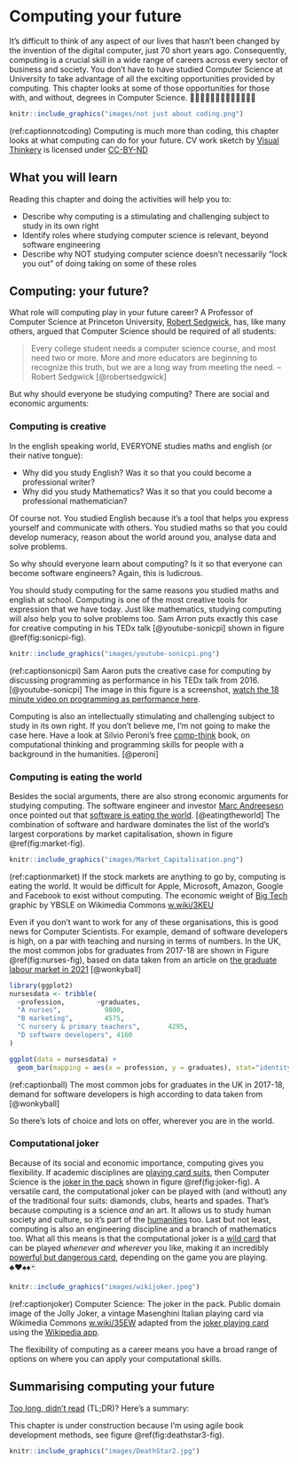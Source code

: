 # Computing your future {#computing}

It's difficult to think of any aspect of our lives that hasn't been changed by the invention of the digital computer, just 70 short years ago. Consequently, computing is a crucial skill in a wide range of careers across every sector of business and society. You don't have to have studied Computer Science at University to take advantage of all the exciting opportunities provided by computing. This chapter looks at some of those opportunities for those with, and without, degrees in Computer Science. 👨🏿‍💻👨‍💻👩🏽‍💻👩‍💻👨🏿‍💻

```r
knitr::include_graphics("images/not just about coding.png")
```
(ref:captionnotcoding) Computing is much more than coding, this chapter looks at what computing can do for your future. CV work sketch by [Visual Thinkery](https://visualthinkery.com) is licensed under [CC-BY-ND](https://creativecommons.org/licenses/by-nd/4.0/)

## What you will learn {#ilo6}
Reading this chapter and doing the activities will help you to:

* Describe why computing is a stimulating and challenging subject to study in its own right
* Identify roles where studying computer science is relevant, beyond software engineering
* Describe why NOT studying computer science doesn't necessarily “lock you out” of doing taking on some of these roles

## Computing: your future? {#copps}

What role will computing play in your future career? A Professor of Computer Science at Princeton University, [Robert Sedgwick](https://en.wikipedia.org/wiki/Robert_Sedgewick_(computer_scientist)), has, like many others, argued that Computer Science should be required of all students:

> Every college student needs a computer science course, and most need two or more. More and more educators are
> beginning to recognize this truth, but we are a long way from meeting the need. --Robert Sedgwick [@robertsedgwick]

<!--
The gist of his argument is that Computer Science is too important to be left to Computer Scientists, because it influences every field of human endeavour.


see alsoTen Reasons to Study Computer Science  https://www.nccedu.com/ten-reasons-study-computer-science/

and what is computer science https://www.cs.york.ac.uk/undergraduate/what-is-cs/

## Too important for Computer Scientists
-->

But why should everyone be studying computing? There are social and economic arguments:

### Computing is creative {#creative}

In the english speaking world, EVERYONE studies maths and english (or their native tongue):

* Why did you study English? Was it so that you could become a professional writer?
* Why did you study Mathematics? Was it so that you could become a professional mathematician?

Of course not. You studied English because it's a tool that helps you express yourself and communicate with others. You studied maths so that you could develop numeracy, reason about the world around you, analyse data and solve problems.

So why should everyone learn about computing? Is it so that everyone can become software engineers? Again, this is ludicrous.

You should study computing for the same reasons you studied maths and english at school. Computing is one of the most creative tools for expression that we have today. Just like mathematics, studying computing will also help you to solve problems too. Sam Arron puts exactly this case for creative computing in his TEDx talk [@youtube-sonicpi] shown in figure \@ref(fig:sonicpi-fig).

```r
knitr::include_graphics("images/youtube-sonicpi.png")
```
(ref:captionsonicpi) Sam Aaron puts the creative case for computing by discussing programming as performance in his TEDx talk from 2016. [@youtube-sonicpi] The image in this figure is a screenshot, [watch the 18 minute video on programming as performance here](https://www.youtube.com/watch?v=0lTZ8Tuyu5I).

Computing is also an intellectually stimulating and challenging subject to study in its own right. If you don't believe me, I'm not going to make the case here. Have a look at Silvio Peroni's free [comp-think](https://comp-think.github.io/) book, on computational thinking and programming skills for people with a background in the humanities. [@peroni]

### Computing is eating the world {#eating}
Besides the social arguments, there are also strong economic arguments for studying computing. The software engineer and investor [Marc Andreesesn](https://en.wikipedia.org/wiki/Marc_Andreessen) once pointed out that [software is eating the world](https://a16z.com/2011/08/20/why-software-is-eating-the-world/). [@eatingtheworld] The combination of software and hardware dominates the list of the world's largest corporations by market capitalisation, shown in figure \@ref(fig:market-fig).

```r
knitr::include_graphics("images/Market_Capitalisation.png")
```
(ref:captionmarket) If the stock markets are anything to go by, computing is eating the world. It would be difficult for Apple, Microsoft, Amazon, Google and Facebook to exist without computing. The economic weight of [Big Tech](https://en.wikipedia.org/wiki/Big_Tech) graphic by YBSLE on Wikimedia Commons [w.wiki/3KEU](https://w.wiki/3KEU)

Even if you don't want to work for any of these organisations, this is good news for Computer Scientists. For example, demand of software developers is high, on a par with teaching and nursing in terms of numbers. In the UK, the most common jobs for graduates from 2017-18 are shown in Figure \@ref(fig:nurses-fig), based on data taken from an article on [the graduate labour market in 2021](https://wonkhe.com/blogs/what-might-the-graduate-labour-market-look-like-in-2021/) [@wonkyball]

```r
library(ggplot2)
nursesdata <- tribble(
  ~profession,        ~graduates,
  "A nurses",           9800,
  "B marketing",        4575,
  "C nursery & primary teachers",       4295,
  "D software developers", 4160
)

ggplot(data = nursesdata) +
  geom_bar(mapping = aes(x = profession, y = graduates), stat="identity")
```

(ref:captionball) The most common jobs for graduates in the UK in 2017-18, demand for software developers is high according to data taken from [@wonkyball]

So there's lots of choice and lots on offer, wherever you are in the world.

### Computational joker {#joker}
Because of its social and economic importance, computing gives you flexibility. If academic disciplines are [playing card suits](https://en.wikipedia.org/wiki/Playing_card_suit), then Computer Science is the [joker in the pack](https://en.wikipedia.org/wiki/Joker_(playing_card)) shown in figure \@ref(fig:joker-fig). A versatile card, the computational joker can be played with (and without) any of the traditional four suits: diamonds, clubs, hearts and spades. That's because computing is a science *and* an art. It allows us to study human society and culture, so it's part of the [humanities](https://en.wikipedia.org/wiki/Humanities) too. Last but not least, computing is also an engineering discipline and a branch of mathematics too. What all this means is that the computational joker is a [wild card](https://en.wikipedia.org/wiki/Wild_card_(cards)) that can be played *whenever and wherever* you like, making it an incredibly [powerful but dangerous card](broadening.html), depending on the game you are playing. ♣♥♠♦🃏

```r
knitr::include_graphics("images/wikijoker.jpeg")
```
(ref:captionjoker) Computer Science: The joker in the pack. Public domain image of the Jolly Joker, a vintage Masenghini Italian playing card via Wikimedia Commons [w.wiki/35EW](https://w.wiki/35EW) adapted from the [joker playing card](https://en.wikipedia.org/wiki/Joker_(playing_card)) using the [Wikipedia app](https://apps.apple.com/gb/app/wikipedia/id324715238).

The flexibility of computing as a career means you have a broad range of options on where you can apply your computational skills.


<!--
“You can basically almost work anywhere. You
can work for these corporate business, Microsoft,
Google. You can work for the government, CIA,
FBI. You can work as a computer analysis; you
can work for the police department . . . You can
build programs for them. You could work in their
database and organize their files. You can analyze various things

[@Hewner2013]

-->

<!-- reading list
computer science starters: Code: The Hidden Language of Computer Hardware and Software https://www.amazon.co.uk/dp/0735611319-->


<!-- see CS50

CS50 2020 - Lecture 0 - Computational Thinking, Scratch
https://www.youtube.com/watch?v=Tpl7k8IOT6E

see
https://cs50.harvard.edu/x/2020/

CS50 2019 - Lecture 0 - Computational Thinking, Scratch
https://www.youtube.com/watch?v=jjqgP9dpD1k

-->

<!--
* Not about computers than astronomy about telescopes dijstra
* Computing is a humanity
* Computational social science  @Connolly2020
* Computing is an art
* Computing contributions to science, Some convincing and unconvincing examples at @Perkel2021
* Computing is a biomedical science
* Computing in chemistry
* Computing is a physical science  
* simon peyton jones https://www.youtube.com/watch?v=X-AIbtus9gs= -->



<!--
some good rationales bulleted below via
https://academicworks.cuny.edu/gc_pubs/562/

* Computing provides people with the ability to express themselves creatively and have voice
*  The process of tinkering and making can lead to wonder, discovery and enjoyment
* Creating new technologies like apps, websites or robots is fun!
* Computing provides youth with the ability to explore their identities.
* Computing provides many career opportunities to choose from.
* Practices from CS might enhance student learning of traditional academic disciplines.
* You mobilize computing tools and data to better participate in political and civic life, giving you a sense of empowerment
* Programming can be a tool for creative self expression.
*  to better yourself https://computinged.wordpress.com/2020/06/17/why-do-students-study-computing-especially-programming/
* Software is eating the job market
*  Software is eating science
*  makes the world a better place [@GroeBlting2019]
* got us to the moon [@4thastronaut]-->


## Summarising computing your future {#tldr6}

[Too long, didn't read](https://en.wiktionary.org/wiki/too_long;_didn%27t_read) (TL;DR)? Here's a summary:

This chapter is under construction because I'm using agile book development methods, see figure \@ref(fig:deathstar3-fig).

```r
knitr::include_graphics("images/DeathStar2.jpg")
```

<!--

## Google Summer of Code

see
https://developers.google.com/open-source/gsoc/help/student-advice

and also

look
advice via  Bujanca:

1. Read the entire GSoC site including materials
1. What computer science subject area or specific issue or problem interests you? What are your skills? What languages do you know? What tools are you familiar with?
1. Look through the list of organisations. There's a lot of them, it might be slightly overwhelming, but you'll need to narrow it down. Pick at most 5 of them. You won't have time to look at all of them in depth so follow your interests and gut feeling.
1. Visit the org's site and repos. Look at the code, look at feature requests, issues and bug reports

* Look at the past projects of those 5. It'll become clear that some of them are generally very competitive and usually take final year or masters students for their projects. Narrow it down to 3 organisations.

1. Start engaging with mentors and other students or the community around those 3 organisations. Again, it'll become clear which projects within each organisation are the most popular. Ask for advice. Read project descriptions and draft lists of questions.
1. By the time the student application period begins, you should know which organisation you are going for, even if you're not sure about the project yet.
1. As soon as you picked a project, start working on your proposal, and start asking for feedback early on. You don't have to have a finished proposal to ask for feedback, mentors are more often than not willing to guide you.
1. Your proposal has to highlight two things well: how your background and experience are relevant to the project, and your understanding of the project. The understanding of the project part is crucial: successful applicants usually have a draft timeline. Given that there are 12 weeks, you are expected to mention what you expect to be doing each week. Importantly, after each 4 weeks, you'll have a review / milestone. Make sure it's very clear what your milestones will be.
1. Optional: if you are proposing your own project rather than picking one proposed by the organisation, you'll need to convince the organisation that your idea brings them more value than what they've already proposed. This will require a good understanding of the scope of the organisation and isn't always easy.-->

